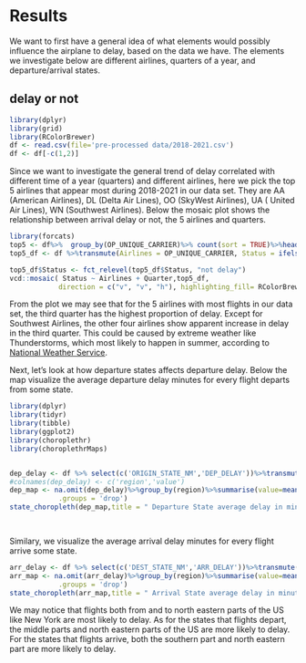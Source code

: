 # Results

We want to first have a general idea of what elements would possibly influence the airplane to delay, based on the data we have. The elements we investigate below are different airlines, quarters of a year, and departure/arrival states.

## delay or not
```r
library(dplyr)
library(grid)
library(RColorBrewer)
df <- read.csv(file='pre-processed data/2018-2021.csv')
df <- df[-c(1,2)]

```




Since we want to investigate the general trend of delay correlated with different time of a year (quarters) and different airlines, here we pick the top 5 airlines that appear most during 2018-2021 in our data set. They are AA (American Airlines), DL (Delta Air Lines), OO (SkyWest Airlines), UA (	United Air Lines), WN (Southwest Airlines). Below the mosaic plot shows the relationship between arrival delay or not, the 5 airlines and quarters.

```r
library(forcats)
top5 <- df%>%  group_by(OP_UNIQUE_CARRIER)%>% count(sort = TRUE)%>%head(5)%>%select(OP_UNIQUE_CARRIER)
top5_df <- df %>%transmute(Airlines = OP_UNIQUE_CARRIER, Status = ifelse(df$ARR_DEL15==1,'delay','not delay'), Quarter = QUARTER)%>% filter(Airlines %in% c(top5$OP_UNIQUE_CARRIER))

top5_df$Status <- fct_relevel(top5_df$Status, "not delay")
vcd::mosaic( Status ~ Airlines + Quarter,top5_df,
            direction = c("v", "v", "h"), highlighting_fill= RColorBrewer::brewer.pal(8, "Paired"))
```
From the plot we may see that for the 5 airlines with most flights in our data set, the third quarter has the highest proportion of delay. Except for Southwest Airlines, the other four airlines show apparent increase in delay in the third quarter. This could be caused by extreme weather like Thunderstorms, which most likely to happen in summer, according to [National Weather Service](https://www.weather.gov/media/grr/brochures/nwsthunderstorms&lightning.pdf).




Next, let's look at how departure states affects departure delay.
Below the map visualize the average departure delay minutes for every flight departs from some state.

```r
library(dplyr)
library(tidyr)
library(tibble)
library(ggplot2)
library(choroplethr)
library(choroplethrMaps)


dep_delay <- df %>% select(c('ORIGIN_STATE_NM','DEP_DELAY'))%>%transmute(region = tolower(ORIGIN_STATE_NM), value = DEP_DELAY)
#colnames(dep_delay) <- c('region','value')
dep_map <- na.omit(dep_delay)%>%group_by(region)%>%summarise(value=mean(value),
            .groups = 'drop')
state_choropleth(dep_map,title = " Departure State average delay in minutes", legend='average delay (minutes)')

                  
```



Similary, we visualize the average arrival delay minutes for every flight arrive some state.
```r
arr_delay <- df %>% select(c('DEST_STATE_NM','ARR_DELAY'))%>%transmute(region = tolower(DEST_STATE_NM), value = ARR_DELAY)
arr_map <- na.omit(arr_delay)%>%group_by(region)%>%summarise(value=mean(value),
            .groups = 'drop')
state_choropleth(arr_map,title = " Arrival State average delay in minutes", legend='average delay (minutes)')
```

We may notice that flights both from and to north eastern parts of the US like New York are most likely to delay. As for the states that flights depart, the middle parts and north eastern parts of the US are more likely to delay. For the states that flights arrive, both the southern part and north eastern part are more likely to delay.

